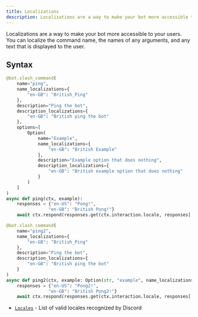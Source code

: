 ```yaml
---
title: Localizations
description: Localizations are a way to make your bot more accessible to your users. Learn all about localizations now!
---
```


Localizations are a way to make your bot more accessible to your users. You can localize the command
name, the names of any arguments, and any text that is displayed to the user.

## Syntax
```python
@bot.slash_command(
    name="ping",
    name_localizations={
        "en-GB": "British_Ping"
    },
    description="Ping the bot",
    description_localizations={
        "en-GB": "British ping the bot"
    },
    options=[
        Option(
            name="Example",
            name_localizations={
                "en-GB": "British Example"
            },
            description="Example option that does nothing",
            description_localizations={
                "en-GB": "British example option that does nothing"
            }
        )
    ]
)
async def ping(ctx, example):
    responses = {"en-US": "Pong!",
                "en-GB": "British Pong!"}
    await ctx.respond(responses.get(ctx.interaction.locale, responses['en-US']))

@bot.slash_command(
    name="ping2",
    name_localizations={
        "en-GB": "British_Ping"
    },
    description="Ping the bot",
    description_localizations={
        "en-GB": "British ping the bot"
    }
)
async def ping2(ctx, example: Option(str, "example", name_localizations={"en-GB": "British Example"}, description="Example option that does nothing", description_localizations={"en-GB": "British example option that does nothing"})):
    responses = {"en-US": "Pong2!",
                "en-GB": "British Pong2!"}
    await ctx.respond(responses.get(ctx.interaction.locale, responses['en-US']))

```


-   [`Locales`](https://discord.com/developers/docs/reference#locales) - List of valid locales recognized by Discord

